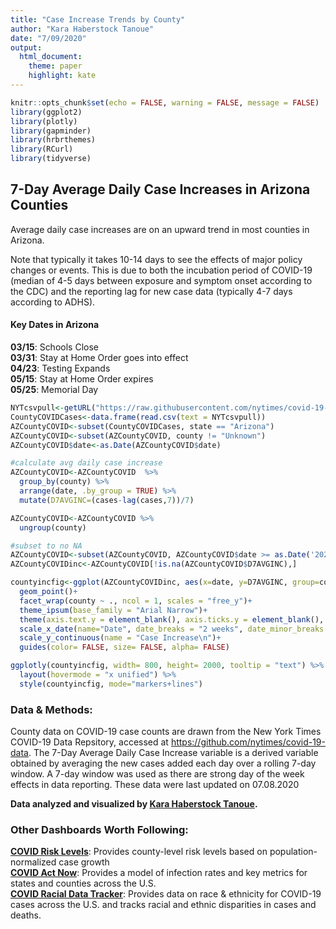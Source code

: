 ```yaml
---
title: "Case Increase Trends by County"
author: "Kara Haberstock Tanoue"
date: "7/09/2020"
output: 
  html_document:
    theme: paper
    highlight: kate
---
```


```r
knitr::opts_chunk$set(echo = FALSE, warning = FALSE, message = FALSE)
library(ggplot2)
library(plotly)
library(gapminder)
library(hrbrthemes)
library(RCurl)
library(tidyverse)
```

## 7-Day Average Daily Case Increases in Arizona Counties

Average daily case increases are on an upward trend in most counties in Arizona.
  
Note that typically it takes 10-14 days to see the effects of major policy changes or events. This is due to both the incubation period of COVID-19 (median of 4-5 days between exposure and symptom onset according to the CDC) and the reporting lag for new case data (typically 4-7 days according to ADHS).  
  
#### Key Dates in Arizona  

**03/15**: Schools Close  
**03/31**: Stay at Home Order goes into effect  
**04/23**: Testing Expands  
**05/15**: Stay at Home Order expires  
**05/25**: Memorial Day  


```r
NYTcsvpull<-getURL("https://raw.githubusercontent.com/nytimes/covid-19-data/master/us-counties.csv")
CountyCOVIDCases<-data.frame(read.csv(text = NYTcsvpull))
AZCountyCOVID<-subset(CountyCOVIDCases, state == "Arizona")
AZCountyCOVID<-subset(AZCountyCOVID, county != "Unknown")
AZCountyCOVID$date<-as.Date(AZCountyCOVID$date)

#calculate avg daily case increase
AZCountyCOVID<-AZCountyCOVID  %>% 
  group_by(county) %>%
  arrange(date, .by_group = TRUE) %>%
  mutate(D7AVGINC=(cases-lag(cases,7))/7)

AZCountyCOVID<-AZCountyCOVID %>%
  ungroup(county)

#subset to no NA
AZCountyCOVID<-subset(AZCountyCOVID, AZCountyCOVID$date >= as.Date('2020-3-9'))
AZCountyCOVIDinc<-AZCountyCOVID[!is.na(AZCountyCOVID$D7AVGINC),]

countyincfig<-ggplot(AZCountyCOVIDinc, aes(x=date, y=D7AVGINC, group=county, color=county, text = paste0(format.Date(date,"%m/%d"), ": ",format(D7AVGINC, digits = 2))), size=2, alpha=0.7) +
  geom_point()+
  facet_wrap(county ~ ., ncol = 1, scales = "free_y")+
  theme_ipsum(base_family = "Arial Narrow")+
  theme(axis.text.y = element_blank(), axis.ticks.y = element_blank(), legend.position = 'none')+
  scale_x_date(name="Date", date_breaks = "2 weeks", date_minor_breaks = "1 day", date_labels = "%m/%d")+
  scale_y_continuous(name = "Case Increase\n")+
  guides(color= FALSE, size= FALSE, alpha= FALSE)

ggplotly(countyincfig, width= 800, height= 2000, tooltip = "text") %>%
  layout(hovermode = "x unified") %>%
  style(countyincfig, mode="markers+lines")

```

### Data & Methods:

County data on COVID-19 case counts are drawn from the New York Times COVID-19 Data Repsitory, accessed at [https://github.com/nytimes/covid-19-data](https://github.com/nytimes/covid-19-data). The 7-Day Average Daily Case Increase variable is a derived variable obtained by averaging the new cases added each day over a rolling 7-day window. A 7-day window was used as there are strong day of the week effects in data reporting. These data were last updated on 07.08.2020 
  
**Data analyzed and visualized by [Kara Haberstock Tanoue](https://www.karatanoue.com).**

### Other Dashboards Worth Following:

**[COVID Risk Levels](https://globalepidemics.org/key-metrics-for-covid-suppression/)**: Provides county-level risk levels based on population-normalized case growth  
**[COVID Act Now](https://covidactnow.org)**: Provides a model of infection rates and key metrics for states and counties across the U.S.  
**[COVID Racial Data Tracker](https://covidtracking.com/race)**: Provides data on race & ethnicity for COVID-19 cases across the U.S. and tracks racial and ethnic disparities in cases and deaths. 
